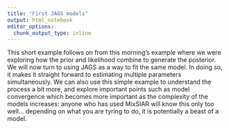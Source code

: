 ```yaml
---
title: "First JAGS models"
output: html_notebook
editor_options: 
  chunk_output_type: inline
---
```


This short example follows on from this morning's example where we were exploring how the prior and likelihood combine to generate the posterior. We will now turn to using JAGS as a way to fit the same model. In doing so, it makes it straight forward to estimating multiple parameters simultaneously. We can also use this simple example to understand the process a bit more, and explore important points such as model convergence which becomes more important as the complexity of the models increases: anyone who has used MixSIAR will know this only too well... depending on what you are tyring to do, it is potentially a beast of a model.





